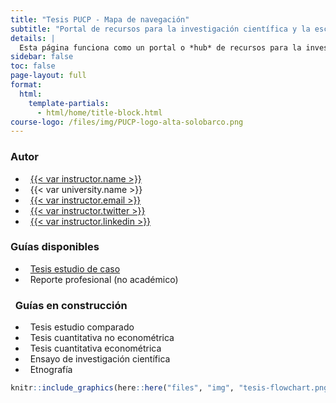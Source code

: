 ```yaml
---
title: "Tesis PUCP - Mapa de navegación"
subtitle: "Portal de recursos para la investigación científica y la escritura académica"
details: |
  Esta página funciona como un portal o *hub* de recursos para la investigación científica y la escritura académica mantenida por la Facultad de Ciencias Sociales de la Pontificia Universidad Católica del Perú (PUCP).
sidebar: false
toc: false
page-layout: full
format:
  html:
    template-partials:
      - html/home/title-block.html
course-logo: /files/img/PUCP-logo-alta-solobarco.png
---
```


::: home
::: {.grid .course-details}
::: {.g-col-12 .g-col-sm-6 .g-col-md-4}
### <i class="bi bi-person-vcard"></i> Autor

-   <i class="bi bi-person-fill"></i>   [{{< var instructor.name >}}](%7B%7B%3C%20var%20instructor.url%20%3E%7D%7D)
-   <i class="bi bi-bank2"></i>   {{< var university.name >}}
-   <i class="bi bi-envelope-fill"></i>   <a href="mailto:{{< var instructor.email >}}">{{< var instructor.email >}}</a>
-   <i class="bi bi-twitter"></i>   [{{< var instructor.twitter >}}](https://www.twitter.com/%7B%7B%3C%20var%20instructor.twitter%20%3E%7D%7D)
-   <i class="bi bi-linkedin"></i>   [{{< var instructor.linkedin >}}](https://www.linkedin.com/in/%7B%7B%3C%20var%20instructor.linkedin%20%3E%7D%7D)
:::

::: {.g-col-12 .g-col-sm-6 .g-col-md-4}
### Guías disponibles

-   <i class="bi bi-calendar2-check"></i>   [Tesis estudio de caso](/caso/index.qmd)
-   <i class="bi bi-check2-square"></i>   Reporte profesional (no académico)
:::

::: {.g-col-12 .g-col-md-4 .contact-policy}
### <i class="bi bi-map"></i>   Guías en construcción

-   <i class="bi bi-file-earmark-lock2"></i>   Tesis estudio comparado
-   <i class="bi bi-file-earmark-lock2"></i>   Tesis cuantitativa no econométrica
-   <i class="bi bi-file-earmark-lock2"></i>   Tesis cuantitativa econométrica
-   <i class="bi bi-file-earmark-lock2"></i>   Ensayo de investigación científica
-   <i class="bi bi-file-earmark-lock2"></i>   Etnografía

:::
:::

```r
knitr::include_graphics(here::here("files", "img", "tesis-flowchart.png"), error = FALSE)
```
:::

